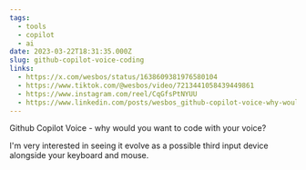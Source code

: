 ```yaml
---
tags:
  - tools
  - copilot
  - ai
date: 2023-03-22T18:31:35.000Z
slug: github-copilot-voice-coding
links:
  - https://x.com/wesbos/status/1638609381976580104
  - https://www.tiktok.com/@wesbos/video/7213441058439449861
  - https://www.instagram.com/reel/CqGfsPtNYUU
  - https://www.linkedin.com/posts/wesbos_github-copilot-voice-why-would-you-want-activity-7044375479130234880-fSke/
---
```


Github Copilot Voice - why would you want to code with your voice? 

I'm very interested in seeing it evolve as a possible third input device alongside your keyboard and mouse.
